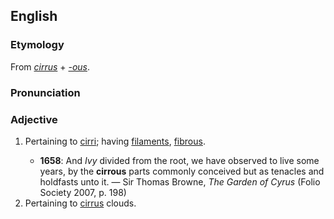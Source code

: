 ==English==
===Etymology===
From {{L.}} ''[[cirrus]]'' + ''[[-ous]]''.

===Pronunciation===
{{IPA|/ˈsɪɹəs/}}

===Adjective===
{{en-adj}}

# {{context|botany|zoology}} Pertaining to [[cirri]]; having [[filaments]], [[fibrous]].
#*'''1658''': And ''Ivy'' divided from the root, we have observed to live some years, by the '''cirrous''' parts commonly conceived but as tenacles and holdfasts unto it. — Sir Thomas Browne, ''The Garden of Cyrus'' (Folio Society 2007, p. 198)
# Pertaining to [[cirrus]] clouds.